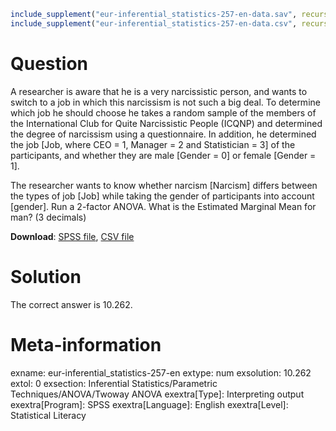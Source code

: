 ```{r, echo = FALSE, results = "hide"}
include_supplement("eur-inferential_statistics-257-en-data.sav", recursive = TRUE)
include_supplement("eur-inferential_statistics-257-en-data.csv", recursive = TRUE)
```

Question
========
A researcher is aware that he is a very narcissistic person, and wants to switch to a job in which this narcissism is not such a big deal. To determine which job he should choose he takes a random sample of the members of the International Club for Quite Narcissistic People (ICQNP) and determined the degree of narcissism using a questionnaire. In addition, he determined the job [Job, where CEO = 1, Manager = 2 and Statistician = 3] of the participants, and whether they are male [Gender = 0] or female [Gender = 1].

The researcher wants to know whether narcism [Narcism] differs between the types of job [Job] while taking the gender of participants into account [gender]. Run a 2-factor ANOVA. What is the Estimated Marginal Mean for man? (3 decimals)

**Download**: [SPSS file](eur-inferential_statistics-257-en-data.sav), [CSV file](eur-inferential_statistics-257-en-data.csv)


Solution
========
The correct answer is 10.262.


Meta-information
================
exname: eur-inferential_statistics-257-en
extype: num
exsolution: 10.262
extol: 0
exsection: Inferential Statistics/Parametric Techniques/ANOVA/Twoway ANOVA
exextra[Type]: Interpreting output
exextra[Program]: SPSS
exextra[Language]: English
exextra[Level]: Statistical Literacy